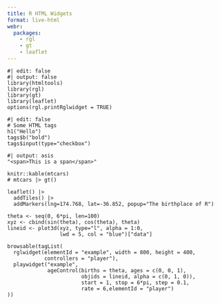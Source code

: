 ```yaml
---
title: R HTML Widgets
format: live-html
webr:
  packages:
    - rgl
    - gt
    - leaflet
---
```


```webr
#| edit: false
#| output: false
library(htmltools)
library(rgl)
library(gt)
library(leaflet)
options(rgl.printRglwidget = TRUE)
```

```webr
#| edit: false
# Some HTML tags
h1("Hello")
tags$b("bold")
tags$input(type="checkbox")
```

```webr
#| output: asis
"<span>This is a span</span>"
```

```webr
knitr::kable(mtcars)
# mtcars |> gt()
```


```webr
leaflet() |>
  addTiles() |>
  addMarkers(lng=174.768, lat=-36.852, popup="The birthplace of R")
```

```webr
theta <- seq(0, 6*pi, len=100)
xyz <- cbind(sin(theta), cos(theta), theta)
lineid <- plot3d(xyz, type="l", alpha = 1:0, 
                 lwd = 5, col = "blue")["data"]

browsable(tagList(
  rglwidget(elementId = "example", width = 800, height = 400,
            controllers = "player"),
  playwidget("example", 
             ageControl(births = theta, ages = c(0, 0, 1),
                        objids = lineid, alpha = c(0, 1, 0)),
                        start = 1, stop = 6*pi, step = 0.1, 
                        rate = 6,elementId = "player")
))
```
